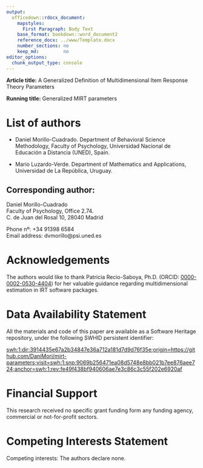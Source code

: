 ```yaml
---
output:
  officedown::rdocx_document:
    mapstyles:
      First Paragraph: Body Text
    base_format: bookdown::word_document2
    reference_docx: ../www/Template.docx
    number_sections: no
    keep_md:         no
editor_options: 
  chunk_output_type: console
---
```


**Article title:**
A Generalized Definition of Multidimensional Item Response Theory Parameters

**Running title:** Generalized MIRT parameters

# List of authors

- Daniel Morillo-Cuadrado. Department of Behavioral Science Methodology,
  Faculty of Psychology, Universidad Nacional de Educación a Distancia (UNED),
  Spain.
  
- Mario Luzardo-Verde. Department of Mathematics and Applications,
  Universidad de La República, Uruguay.

## Corresponding author:

Daniel Morillo-Cuadrado \
Faculty of Psychology, Office 2.74. \
C. de Juan del Rosal 10, 28040 Madrid

Phone nº: +34 91398 6584 \
Email address: dvmorillo@psi.uned.es

# Acknowledgements

The authors would like to thank Patricia Recio-Saboya, Ph.D.
(ORCID: [0000-0002-0530-4404](https://orcid.org/0000-0002-0530-4404))
for her valuable guidance regarding multidimensional estimation
in IRT software packages.

# Data Availability Statement

All the materials and code of this paper are available as
a Software Heritage repository, under the following SWHID persistent identifier:

[swh:1:dir:3914435e67a2b34847e36a712a181d7d9d76f35e;origin=https://github.com/DaniMori/mirt-parameters;visit=swh:1:snp:9069b256471ea08d5748e8bb021b7ee876aee724;anchor=swh:1:rev:fe49f438bf940606ae7e3c86c3c55f202e6920af](https://archive.softwareheritage.org/swh:1:dir:3914435e67a2b34847e36a712a181d7d9d76f35e;origin=https://github.com/DaniMori/mirt-parameters;visit=swh:1:snp:9069b256471ea08d5748e8bb021b7ee876aee724;anchor=swh:1:rev:fe49f438bf940606ae7e3c86c3c55f202e6920af)

# Financial Support

This research received no specific grant funding form any funding agency,
commercial or not-for-profit sectors.

# Competing Interests Statement

Competing interests: The authors declare none.
